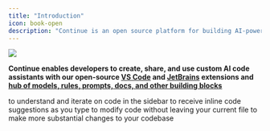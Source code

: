 ```yaml
---
title: "Introduction"
icon: book-open
description: "Continue is an open source platform for building AI-powered coding assistants with customizable components for chat, autocomplete, edit, and agent workflows in VS Code and JetBrains IDEs"
---
```


<Frame>
  <img src="/images/intro-0c302b9c15b890c251b1ad04586c880f.png" />
</Frame>

**Continue enables developers to create, share, and use custom AI code assistants with our open-source [VS Code](https://marketplace.visualstudio.com/items?itemName=Continue.continue) and [JetBrains](https://plugins.jetbrains.com/plugin/22707-continue-extension) extensions and [hub of models, rules, prompts, docs, and other building blocks](https://hub.continue.dev)**

<CardGroup cols={2}>
  <Card
    title="Chat"
    icon="messages"
    href="/features/chat/quick-start"
    horizontal
  >
    to understand and iterate on code in the sidebar
  </Card>
  <Card
    title="Autocomplete"
    icon="sparkles"
    href="/features/autocomplete/quick-start"
    horizontal
  >
    to receive inline code suggestions as you type
  </Card>
  <Card
    title="Edit"
    icon="pen-to-square"
    href="/features/edit/quick-start"
    horizontal
  >
    to modify code without leaving your current file
  </Card>
  <Card
    title="Agent"
    icon="robot"
    href="/features/agent/quick-start"
    horizontal
  >
    to make more substantial changes to your codebase
  </Card>
</CardGroup>
